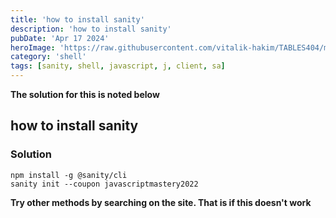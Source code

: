 ---
title: 'how to install sanity'
description: 'how to install sanity'
pubDate: 'Apr 17 2024'
heroImage: 'https://raw.githubusercontent.com/vitalik-hakim/TABLES404/main/error_b/SHELL.jpg'
category: 'shell'
tags: [sanity, shell, javascript, j, client, sa]
---

**The solution for this is noted below**

## how to install sanity

### Solution

```shell
npm install -g @sanity/cli
sanity init --coupon javascriptmastery2022
```
**Try other methods by searching on the site. That is if this doesn't work**

